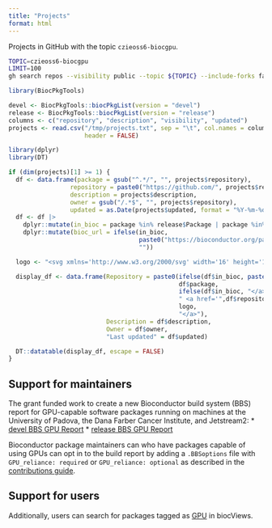 ```yaml
---
title: "Projects"
format: html
---
```


Projects in GitHub with the topic `czieoss6-biocgpu`.

```bash
TOPIC=czieoss6-biocgpu
LIMIT=100
gh search repos --visibility public --topic ${TOPIC} --include-forks false --limit ${LIMIT} > /tmp/projects.txt
```

```r
library(BiocPkgTools)

devel <- BiocPkgTools::biocPkgList(version = "devel")
release <- BiocPkgTools::biocPkgList(version = "release")
columns <- c("repository", "description", "visibility", "updated")
projects <- read.csv("/tmp/projects.txt", sep = "\t", col.names = columns,
                     header = FALSE)
```

```r
library(dplyr)
library(DT)

if (dim(projects)[1] >= 1) {
  df <- data.frame(package = gsub("^.*/", "", projects$repository),
                 repository = paste0("https://github.com/", projects$repository),
                 description = projects$description,
                 owner = gsub("/.*$", "", projects$repository),
                 updated = as.Date(projects$updated, format = "%Y-%m-%d"))
  df <- df |>
    dplyr::mutate(in_bioc = package %in% release$Package | package %in% devel$Package) |>
    dplyr::mutate(bioc_url = ifelse(in_bioc,
                                    paste0("https://bioconductor.org/packages/", package),
                                    ""))

  logo <- "<svg xmlns='http://www.w3.org/2000/svg' width='16' height='16' fill='currentColor' class='bi bi-github' viewBox='0 0 16 16'> <path d='M8 0C3.58 0 0 3.58 0 8c0 3.54 2.29 6.53 5.47 7.59.4.07.55-.17.55-.38 0-.19-.01-.82-.01-1.49-2.01.37-2.53-.49-2.69-.94-.09-.23-.48-.94-.82-1.13-.28-.15-.68-.52-.01-.53.63-.01 1.08.58 1.23.82.72 1.21 1.87.87 2.33.66.07-.52.28-.87.51-1.07-1.78-.2-3.64-.89-3.64-3.95 0-.87.31-1.59.82-2.15-.08-.2-.36-1.02.08-2.12 0 0 .67-.21 2.2.82.64-.18 1.32-.27 2-.27.68 0 1.36.09 2 .27 1.53-1.04 2.2-.82 2.2-.82.44 1.1.16 1.92.08 2.12.51.56.82 1.27.82 2.15 0 3.07-1.87 3.75-3.65 3.95.29.25.54.73.54 1.48 0 1.07-.01 1.93-.01 2.2 0 .21.15.46.55.38A8.012 8.012 0 0 0 16 8c0-4.42-3.58-8-8-8z'/> </svg>"

  display_df <- data.frame(Repository = paste0(ifelse(df$in_bioc, paste0("<a href='", df$bioc_url, "'>"), ""), 
                                               df$package,
                                               ifelse(df$in_bioc, "</a> ", ""),
                                               " <a href='",df$repository, "'>", 
                                               logo,
                                               "</a>"),
                           Description = df$description,
                           Owner = df$owner,
                           "Last updated" = df$updated)

  DT::datatable(display_df, escape = FALSE)
}
```

## Support for maintainers

The grant funded work to create a new Bioconductor build system
(BBS) report for GPU-capable software packages running on machines at the
University of Padova, the Dana Farber Cancer Institute, and Jetstream2:
* [devel BBS GPU Report](https://bioconductor.org/checkResults/devel/bioc-gpu-LATEST/)
* [release BBS GPU Report](https://bioconductor.org/checkResults/release/bioc-gpu-LATEST/)

Bioconductor package maintainers can who have packages capable of using GPUs
can opt in to the build report by adding a `.BBSoptions` file with
`GPU_reliance: required` or `GPU_reliance: optional` as described in the
[contributions guide](https://contributions.bioconductor.org/advanced-build-options.html#gpu-builds).

## Support for users

Additionally, users can search for packages tagged as
[GPU](https://bioconductor.org/packages/devel/BiocViews.html#___GPU) in biocViews.
